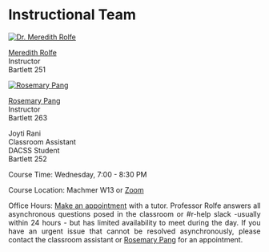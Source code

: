 ```{=html}
<style>
body {
text-align: justify}
</style>
```
# **Instructional Team** {#sec-instructional-team}

[![Dr. Meredith Rolfe](images/rolfe.jpg){fig-align="left"}](https://polsci.umass.edu/people/meredith-rolfe)\

[Meredith Rolfe](mailto:mrolfe@umass.edu)\
Instructor\
Bartlett 251\

[![Rosemary Pang](images/rosemary.jpeg){fig-align="left"}](https://rosemarypang.com/)\

[Rosemary Pang](mailto:mrpang@umass.edu)\
Instructor\
Bartlett 263\

Joyti Rani\
Classroom Assistant\
DACSS Student\
Bartlett 252\

Course Time: Wednesday, 7:00 - 8:30 PM

Course Location: Machmer W13 or [Zoom](https://umass-amherst.zoom.us/j/92413571486)

Office Hours: [Make an appointment](https://www.umass.edu/sbs/data-analytics-and-computational-social-science-program/appointment-booking-test) with a tutor. Professor Rolfe answers all asynchronous questions posed in the classroom or #r-help slack -usually within 24 hours - but has limited availability to meet during the day. If you have an urgent issue that cannot be resolved asynchronously, please contact the classroom assistant or [Rosemary Pang](mailto:mrpang@umass.edu) for an appointment.
